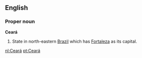 ==English==

===Proper noun===
'''Ceará'''

#State in north-eastern [[Brazil]] which has [[Fortaleza]] as its capital.

[[nl:Ceará]]
[[pt:Ceará]]